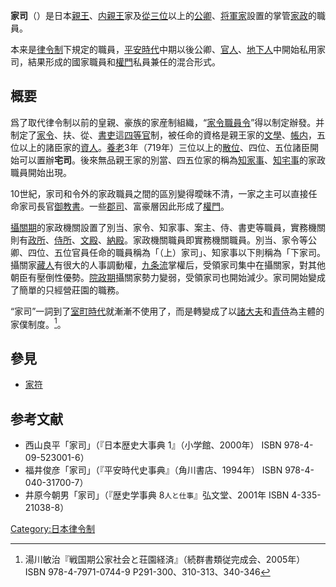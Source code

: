 '''家司'''（{{jpn|j=家司|hg=けいし/いえのつかさ}}）是日本[[親王|親王]]、[[内親王|内親王]]家及[[從三位|從三位]]以上的[[公卿|公卿]]、[[将軍家|将軍家]]設置的掌管[[家政|家政]]的職員。

本来是[[日本律令制|律令制]]下規定的職員，[[平安時代|平安時代]]中期以後公卿、[[官人|官人]]、[[地下人|地下人]]中開始私用家司，結果形成的國家職員和[[權門|權門]]私員兼任的混合形式。

== 概要 ==

爲了取代律令制以前的皇親、豪族的家産制組織，“[[家令職員令|家令職員令]]”得以制定辦發。并制定了[[家令|家令]]、扶、從、[[書吏|書吏]]這[[四等官|四等官]]制，被任命的資格是親王家的[[文學_(官職)|文學]]、[[帳内|帳内]]，五位以上的諸臣家的[[資人|資人]]。[[養老|養老]]3年（719年）三位以上的[[散位|散位]]、四位、五位諸臣開始可以置辦'''宅司'''。後來無品親王家的別當、四五位家的稱為[[知家事|知家事]]、[[知宅事|知宅事]]的家政職員開始出現。

10世紀，家司和令外的家政職員之間的區別變得曖昧不清，一家之主可以直接任命家司長官[[御教書|御教書]]。一些[[郡司|郡司]]、富豪層因此形成了[[權門|權門]]。

[[攝關期|攝關期]]的家政機關設置了別当、家令、知家事、案主、侍、書吏等職員，實務機關則有[[政所|政所]]、[[侍所|侍所]]、[[文殿|文殿]]、[[納殿|納殿]]。家政機關職員即實務機關職員。別当、家令等公卿、四位、五位官員任命的職員稱為「（上）家司」、知家事以下則稱為「下家司。攝關家[[藏人_(官職)|藏人]]有很大的人事調動權，[[九条流|九条流]]掌權后，受領家司集中在攝關家，對其他朝臣有壓倒性優勢。[[院政期|院政期]]攝關家勢力變弱，受領家司也開始減少。家司開始變成了簡單的只經營莊園的職務。

“家司”一詞到了[[室町幕府|室町時代]]就漸漸不使用了，而是轉變成了以[[諸大夫|諸大夫]]和[[青侍|青侍]]為主體的家僕制度。<ref>湯川敏治『戦国期公家社会と荘園経済』（続群書類従完成会、2005年） ISBN 978-4-7971-0744-9 P291-300、310-313、340-346</ref>。

== 參見 ==

* [[家符|家符]]

== 参考文献 ==
{{reflist}}

* 西山良平「家司」（『日本歴史大事典 1』（小学館、2000年） ISBN 978-4-09-523001-6）
* 福井俊彦「家司」（『平安時代史事典』（角川書店、1994年） ISBN 978-4-040-31700-7）
* 井原今朝男「家司」（『歴史学事典 8<small>人と仕事</small>』弘文堂、2001年 ISBN 4-335-21038-8）

[[Category:日本律令制|Category:日本律令制]]

{{Japanese-history-stub}}